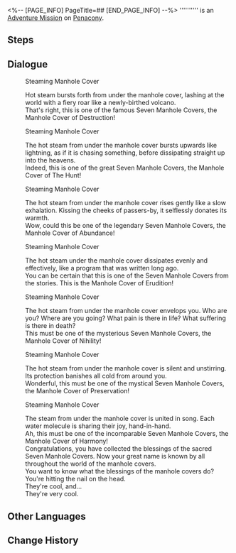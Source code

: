 <%-- [PAGE_INFO]
PageTitle=##
[END_PAGE_INFO] --%>
{{Stub|Dialogue.}}
{{Mission Infobox
|id            = 4040337
|title         = 
|image         = <!--Mission .png-->
|type          = Adventure
|event_name    = 
|chapter       = 
|requirements  = [[Trailblaze Mission]] ''[[A Walk Among the Tombstones]]'' completed
|summary       = <!--official mission summary from Fate's Atlas-->
|characters    = Trailblazer
|startLocation = [[Penacony]] - [[Dreamflux Reef]]
|world         = Penacony
|area          = Dreamflux Reef
|prev          = 
|next          = 
|rewards       = 
}}
'''''''''' is an [[Adventure Mission]] on [[Penacony]].

==Steps==


<!--
==Gameplay Notes==

--><!--
==Trial Character==

-->
==Dialogue==
{{Stub Dialogue}}

:{{DIcon|Loupe}} Steaming Manhole Cover
:Hot steam bursts forth from under the manhole cover, lashing at the world with a fiery roar like a newly-birthed volcano.
:That's right, this is one of the famous Seven Manhole Covers, the Manhole Cover of Destruction!

:{{DIcon|Loupe}} Steaming Manhole Cover
:The hot steam from under the manhole cover bursts upwards like lightning, as if it is chasing something, before dissipating straight up into the heavens.
:Indeed, this is one of the great Seven Manhole Covers, the Manhole Cover of The Hunt!

:{{DIcon|Loupe}} Steaming Manhole Cover
:The hot steam from under the manhole cover rises gently like a slow exhalation. Kissing the cheeks of passers-by, it selflessly donates its warmth.
:Wow, could this be one of the legendary Seven Manhole Covers, the Manhole Cover of Abundance!

:{{DIcon|Loupe}} Steaming Manhole Cover
:The hot steam under the manhole cover dissipates evenly and effectively, like a program that was written long ago.
:You can be certain that this is one of the Seven Manhole Covers from the stories. This is the Manhole Cover of Erudition!

:{{DIcon|Loupe}} Steaming Manhole Cover
:The hot steam from under the manhole cover envelops you. Who are you? Where are you going? What pain is there in life? What suffering is there in death?
:This must be one of the mysterious Seven Manhole Covers, the Manhole Cover of Nihility!

:{{DIcon|Loupe}} Steaming Manhole Cover
:The hot steam from under the manhole cover is silent and unstirring. Its protection banishes all cold from around you.
:Wonderful, this must be one of the mystical Seven Manhole Covers, the Manhole Cover of Preservation!

:{{DIcon|Loupe}} Steaming Manhole Cover
:The steam from under the manhole cover is united in song. Each water molecule is sharing their joy, hand-in-hand.
:Ah, this must be one of the incomparable Seven Manhole Covers, the Manhole Cover of Harmony!
:Congratulations, you have collected the blessings of the sacred Seven Manhole Covers. Now your great name is known by all throughout the world of the manhole covers.
:You want to know what the blessings of the manhole covers do? You're hitting the nail on the head.
:They're cool, and...
:They're very cool.
{{Dialogue End}}

==Other Languages==
{{Other Languages
|en   = 
|zhs  = 
|zht  = 
|ja   = 
|ko   = 
|es   = 
|fr   = 
|ru   = 
|th   = 
|vi   = 
|de   = 
|id   = 
|pt   = 
}}

==Change History==
{{Change History|2.2}}
